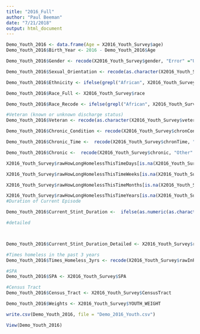 ```yaml
---
title: "2016_Full"
author: "Paul Beeman"
date: "7/21/2018"
output: html_document
---
```


```r
Demo_Youth_2016 <- data.frame(Age = X2016_Youth_Survey$age)
Demo_Youth_2016$Birth_Year <- 2016 - Demo_Youth_2016$Age


```

```r
Demo_Youth_2016$Gender <- recode(X2016_Youth_Survey$gender, "Error" ="Unknown")

```

```r
Demo_Youth_2016$Sexual_Orientation <- recode(as.character(X2016_Youth_Survey$sexOrient), "Error" = "Unknown", "Unsure or Questioning" = "Unsure/questioning")

```

```r
Demo_Youth_2016$Ethnicity <- ifelse(grepl("African", X2016_Youth_Survey$race), "African American", ifelse(grepl(" Latino", X2016_Youth_Survey$hispanic), "Latino", ifelse(grepl("White", X2016_Youth_Survey$race), "European American", "Other Ethnicity")))

Demo_Youth_2016$Race_Full <- X2016_Youth_Survey$race

Demo_Youth_2016$Race_Recode <- ifelse(grepl("African", X2016_Youth_Survey$race), "African American", ifelse(grepl("White", X2016_Youth_Survey$race), "European American", ifelse(grepl("Error", X2016_Youth_Survey$race), "Unknown", "Other Ethnicity")))


```

```r
#Veteran (known or unknown discharge status)
Demo_Youth_2016$Veteran <- recode(as.character(X2016_Youth_Survey$veteran), "No" = 0, "Yes" =1, .default = 2, .missing = 2)

```

```r
Demo_Youth_2016$Chronic_Condition <- recode(X2016_Youth_Survey$chronCond, "No" = 0, "Yes" = 1, .default = 2, .missing = 2) 

Demo_Youth_2016$Chronic_Time <-  recode(X2016_Youth_Survey$chronTime, "No" = 0, "Yes" = 1, .default = 2, .missing = 2)

Demo_Youth_2016$Chronic <-  recode(X2016_Youth_Survey$chronic, "Other" = 0, "Chronic" = 1, .default = 2, .missing = 2)


```


```r
X2016_Youth_Survey$rawHowLongHomelessThisTimeDays[is.na(X2016_Youth_Survey$rawHowLongHomelessThisTimeDays)] <- 0

X2016_Youth_Survey$rawHowLongHomelessThisTimeWeeks[is.na(X2016_Youth_Survey$rawHowLongHomelessThisTimeWeeks)] <- 0

X2016_Youth_Survey$rawHowLongHomelessThisTimeMonths[is.na(X2016_Youth_Survey$rawHowLongHomelessThisTimeMonths)] <- 0

X2016_Youth_Survey$rawHowLongHomelessThisTimeYears[is.na(X2016_Youth_Survey$rawHowLongHomelessThisTimeYears)] <- 0
#Duration of Current Episode

Demo_Youth_2016$Current_Stint_Duration <-  ifelse(as.numeric(as.character(X2016_Youth_Survey$rawHowLongHomelessThisTimeYears)) >= 1, "12+ Months", ifelse(as.numeric(as.character(X2016_Youth_Survey$rawHowLongHomelessThisTimeMonths)) >= 6, "6-11 Months", ifelse(as.numeric(as.character(X2016_Youth_Survey$rawHowLongHomelessThisTimeMonths)) >= 4, "4-5 Months", ifelse(as.numeric(as.character(X2016_Youth_Survey$rawHowLongHomelessThisTimeMonths)) >= 1, "1-3 Months", ifelse(as.numeric(as.character(X2016_Youth_Survey$rawHowLongHomelessThisTimeWeeks)) >= 1, "Up to 1 Month", ifelse(as.numeric(as.character(X2016_Youth_Survey$rawHowLongHomelessThisTimeDays)) >=1, "Up to 1 Month", "Unknown"))))))

#detailed



Demo_Youth_2016$Current_Stint_Duration_Detailed <- X2016_Youth_Survey$rawHowLongHomelessThisTimeDays + X2016_Youth_Survey$rawHowLongHomelessThisTimeMonths*30 + X2016_Youth_Survey$rawHowLongHomelessThisTimeWeeks*7 + X2016_Youth_Survey$rawHowLongHomelessThisTimeYears*365

#Times homeless in the past 3 years
Demo_Youth_2016$Times_Homeless_3yrs <- recode(X2016_Youth_Survey$rawInPast3YrsNumEpisodesHomeless, "1 time" ="1 time", "2-3 times" = "2 to 3 times", "4 or more times" = "4 or more times", .default = "Unknown", .missing = "Unknown")

#SPA
Demo_Youth_2016$SPA <- X2016_Youth_Survey$SPA

#Census Tract 
Demo_Youth_2016$Census_Tract <- X2016_Youth_Survey$CensusTract


```
```r
Demo_Youth_2016$Weights <- X2016_Youth_Survey$YOUTH_WEIGHT


```

```r
write.csv(Demo_Youth_2016, file = "Demo_2016_Youth.csv")
```

```r
View(Demo_Youth_2016)


```